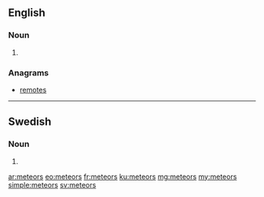 ==English==

===Noun===
{{head|en|plural}}

# {{plural of|meteor|lang=en|nocat=1}}

===Anagrams===
* [[remotes#English|remotes]]

----

==Swedish==

===Noun===
{{head|sv|noun form}}

# {{sv-noun-form-indef-gen|meteor}}

[[ar:meteors]]
[[eo:meteors]]
[[fr:meteors]]
[[ku:meteors]]
[[mg:meteors]]
[[my:meteors]]
[[simple:meteors]]
[[sv:meteors]]